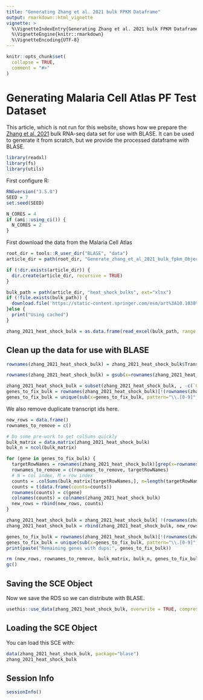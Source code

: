 ```yaml
---
title: "Generating Zhang et al. 2021 bulk FPKM Dataframe"
output: rmarkdown::html_vignette
vignette: >
  %\VignetteIndexEntry{Generating Zhang et al. 2021 bulk FPKM Dataframe}
  %\VignetteEngine{knitr::rmarkdown}
  %\VignetteEncoding{UTF-8}
---
```


```r
knitr::opts_chunk$set(
  collapse = TRUE,
  comment = "#>"
)
```

# Generating Malaria Cell Atlas PF Test Dataset

This article, which is not run for this website, shows how we prepare the [Zhang et al. 2021](https://doi.org/10.1038/s41467-021-24814-1) bulk RNA-seq data set for use with BLASE. It can be used to generate it from scratch, but we provide the processed dataframe with BLASE.

```r
library(readxl)
library(fs)
library(utils)
```

First configure R:
```r
RNGversion("3.5.0")
SEED = 7
set.seed(SEED)
```

```r
N_CORES = 4
if (ami::using_ci()) {
  N_CORES = 2
}
```

First download the data from the Malaria Cell Atlas
```r
root_dir = tools::R_user_dir("BLASE", "data")
article_dir = path(root_dir, "Generate_zhang_et_al_2021_bulk_fpkm_Object")

if (!dir.exists(article_dir)) {
  dir.create(article_dir, recursive = TRUE)
}

bulk_path = path(article_dir, "heat_shock_bulks", ext="xlsx")
if (!file.exists(bulk_path)) {
  download.file('https://static-content.springer.com/esm/art%3A10.1038%2Fs41467-021-24814-1/MediaObjects/41467_2021_24814_MOESM5_ESM.xlsx', bulk_path)
}else {
  print("Using cached")
}

zhang_2021_heat_shock_bulk = as.data.frame(read_excel(bulk_path, range = 'S3A_RNAseq!A4:P2571'))
```

## Clean up the data for use with BLASE
```r
rownames(zhang_2021_heat_shock_bulk) = zhang_2021_heat_shock_bulk$Transcript_ID

rownames(zhang_2021_heat_shock_bulk) = gsub(x=rownames(zhang_2021_heat_shock_bulk), pattern="_", replacement="-", fixed=TRUE)

zhang_2021_heat_shock_bulk = subset(zhang_2021_heat_shock_bulk, , -c(`GeneID`, `Transcript_ID`, `Gene.NameSymbol`, `TranscriptProductDescription`))
genes_to_fix_bulk = rownames(zhang_2021_heat_shock_bulk)[!(rownames(zhang_2021_heat_shock_bulk) %in% sub(x=rownames(zhang_2021_heat_shock_bulk), pattern="\\.[0-9]", replacement=""))]
genes_to_fix_bulk = unique(sub(x=genes_to_fix_bulk, pattern="\\.[0-9]", replacement=""))
```

We also remove duplicate transcript ids here.
```R
new_rows = data.frame()
rownames_to_remove = c()

# Do some pre-work to get colSums quickly
bulk_matrix = data.matrix(zhang_2021_heat_shock_bulk)
bulk_n = ncol(bulk_matrix)

for (gene in genes_to_fix_bulk) {
  targetRowNames = rownames(zhang_2021_heat_shock_bulk)[grep(x=rownames(zhang_2021_heat_shock_bulk), pattern=gene)]
  rownames_to_remove = c(rownames_to_remove, targetRowNames)
  # N = col index, M = row index
  counts = .colSums(bulk_matrix[targetRowNames,], m=length(targetRowNames), n=bulk_n)
  counts = t(data.frame(counts=counts))
  rownames(counts) = c(gene)
  colnames(counts) = colnames(zhang_2021_heat_shock_bulk)
  new_rows = rbind(new_rows, counts)
}

zhang_2021_heat_shock_bulk = zhang_2021_heat_shock_bulk[ !(rownames(zhang_2021_heat_shock_bulk) %in% rownames_to_remove), ]
zhang_2021_heat_shock_bulk = rbind(zhang_2021_heat_shock_bulk, new_rows)

genes_to_fix_bulk = rownames(zhang_2021_heat_shock_bulk)[!(rownames(zhang_2021_heat_shock_bulk) %in% sub(x=rownames(zhang_2021_heat_shock_bulk), pattern="\\.[0-9]", replacement=""))]
genes_to_fix_bulk = unique(sub(x=genes_to_fix_bulk, pattern="\\.[0-9]", replacement=""))
print(paste("Remaining genes with dups:", genes_to_fix_bulk))

rm (new_rows, rownames_to_remove, bulk_matrix, bulk_n, genes_to_fix_bulk, counts)
gc()
```

## Saving the SCE Object
Now we save the RDS so we can distribute with BLASE.
```r
usethis::use_data(zhang_2021_heat_shock_bulk, overwrite = TRUE, compress = "bzip2")
```

## Loading the SCE Object
You can load this SCE with:
```r
data(zhang_2021_heat_shock_bulk, package="blase")
zhang_2021_heat_shock_bulk
```

## Session Info
``` r
sessionInfo()
```
